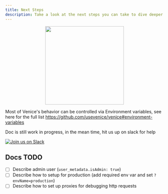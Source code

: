 ```yaml
---
title: Next Steps
description: Take a look at the next steps you can take to dive deeper into the possibilities of Venice.
---
```


<p align="center">
  <img src="https://link.usevenice.com/success-image" width="250" /> 
</p>

Most of Venice's behavior can be controlled via Environment variables, see here for the full list
https://github.com/usevenice/venice#environment-variables

Doc is still work in progress, in the mean time, hit us up on slack for help

<p>
  <a href="https://link.usevenice.com/slack" rel="nofollow">
    <img src="/slack-cta.png" alt="Join us on Slack" style={{"width": "10rem"}} />
  </a>
</p>

## Docs TODO

- [ ] Describe admin user (`user_metadata.isAdmin: true`)
- [ ] Describe how to setup for production (add required env var and set `?envName=production`)
- [ ] Describe how to set up proxies for debugging http requests
